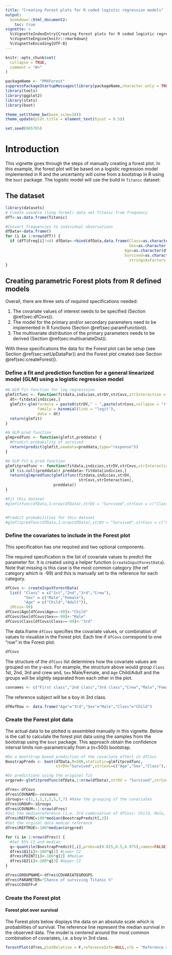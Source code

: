 ```yaml
---
title: "Creating Forest plots for R coded logistic regression models"
output: 
  bookdown::html_document2:
    toc: true
vignette: >
  %\VignetteIndexEntry{Creating Forest plots for R coded logistic regression models}
  %\VignetteEngine{knitr::rmarkdown}
  %\VignetteEncoding{UTF-8}
---
```


```r
knitr::opts_chunk$set(
  collapse = TRUE,
  comment = "#>"
)
```

<!-- output: rmarkdown::html_vignette -->

```r
packageName <- "PMXForest"
suppressPackageStartupMessages(library(packageName,character.only = TRUE))
library(tools)
library(ggplot2)
library(stats)
library(boot)

theme_set(theme_bw(base_size=18))
theme_update(plot.title = element_text(hjust = 0.5))

set.seed(865765)
```

# Introduction


This vignette goes through the steps of manually creating a forest plot.
In this example, the forest plot will be based on a logistic regression model implemented in R and the uncertainty will come from a bootstrap in R using the `boot` package. The logistic model will use the build in `Titanic` dataset:

## The dataset
```r
library(datasets)
# Create useable (long format) data set Titanic from frequency
dfT<-as.data.frame(Titanic)

#Convert frequencies to individual observations
dfData<-data.frame()
for (i in 1:nrow(dfT)) {
  if (dfT$Freq[i]!=0) dfData<-rbind(dfData,data.frame(Class=as.character(dfT$Class[i]),
                                                      Sex=as.character(dfT$Sex[i]),
                                                    Age=as.character(dfT$Age[i]),
                                                    Survived=as.character(dfT$Survived[i]),
                                                      stringsAsFactors = T)[rep(1,dfT$Freq[i]),])
}

```


## Creating parametric Forest plots from R defined models

Overall, there are three sets of required specifications needed:

1. The covariate values of interest needs to be specified (Section \@ref(sec:dfCovs)).
2. The model for the primary and/or secondary parameters need to be implemented in R functions (Section \@ref(sec:paramFunction)).
3. The multivariate distribution of the primary parameters needs to be derived (Section \@ref(sec:multivariateDist)).

With these specifications the data for the Forest plot can be setup (see Section \@ref(sec:setUpDataPar)) and the Forest plot created (see Section \@ref(sec:createForest)).


### Define a fit and prediction function for a general linearized model (GLM) using a logistic regression model {#sec:paramFunction}

```r

#A GLM fit function for log regresssion
glmfitfunc <- function(fitdata,indicies,strDV,strCovs,strInteraction = "") {
  dt<-fitdata[indicies,]
  glmfit<-glm(formula = paste0(strDV," ~ ",paste(strCovs,collapse = "+"),strInteraction),
              family = binomial(link = "logit"), 
              data = dt)
  return(glmfit)
}

#A GLM pred function
glmpredfunc <- function(glmfit,preddata) {
  #Predict probability of survived
  return(predict(glmfit,newdata=preddata,type="response")) 
}

#A GLM fit & pred function
glmfitpredfunc <- function(fitdata,indicies,strDV,strCovs,strInteraction = "",preddata=NULL) {
  if (is.null(preddata)) preddata<-fitdata[indicies,]
  return(glmpredfunc(glmfitfunc(fitdata,indicies,strDV,
                                strCovs,strInteraction),
                     preddata))
}

#Fit this dataset
#glmfitfunc(dfData,1:nrow(dfData),strDV = "Survived",strCovs = c("Class","Age","Sex"),strInteraction = "")


#Predict probabilities for this dataset
#glmfitpredfunc(dfData,1:nrow(dfData),strDV = "Survived",strCovs = c("Class","Age","Sex"),strInteraction = "")

```


### Define the covariates to include in the Forest plot {#sec:dfCovs}

This specification has one required and two optional components.

The required specification is the list of covariate values to predict the parameter for. It is created using a helper function (`createInputForestData`). Note that missing is this case is the most common category (the ref category which is -99) and this is manually set to the reference for each category.
```r
dfCovs <- createInputForestData(
  list( "Class" = c("1st","2nd","3rd","Crew"),
        "Sex" = c("Male","Female"),
        "Age" = c("Child","Adult")),
  iMiss=-99)
dfCovs$Age[dfCovs$Age==-99]<-"Child"
dfCovs$Sex[dfCovs$Sex==-99]<-"Male"
dfCovs$Class[dfCovs$Class==-99]<-"3rd"

```

The data.frame `dfCovs` specifies the covariate values, or combination of values to visualize in the Forest plot. Each line if `dfCovs` correspond to one "row" in the Forest plot.
```r
dfCovs
```

The structure of the `dfCovs` list determines how the covariate values are grouped on the y-axis. For example, the structure above would group `Class` 1st, 2nd, 3rd and crew and, `Sex` Male/Female, and `Age` Child/Adult and the groups will be slightly separated from each other in the plot.

```r
covnames <- c("First class","2nd class","3rd class","Crew","Male","Female","Child","Adult")
```

The reference subject will be a boy in 3rd class.

```r
dfRefRow <- data.frame("Age"="3rd","Sex"="Male","Class"="Child")
```


### Create the Forest plot data {#sec:setUpDataPar}


The actual data to be plotted is assembled manually in this vignette.
Below is the call to calculate the forest plot data using the samples from the bootstrap using the `boot` package. This approach obtain the confidence interval limits non-parametrically from a (n=500) bootstrap. 


```r
#Do a bootstrap based prediction of the covariate effect in dfCovs
BoostrapPreds <- boot(dfData,R=500,statistic=glmfitpredfunc,
                      strDV="Survived",strCovs=c("Age","Sex","Class"),strInteraction="",preddata=dfCovs)

#Do predictions using the original fit
orgpred<-glmfitpredfunc(dfData,1:nrow(dfData),strDV = "Survived",strCovs = c("Class","Age","Sex"),strInteraction = "")

dfres<-dfCovs
dfres$COVNAME<-covnames
iGroups<-c(1,1,1,1,5,5,7,7) #Make the grouping of the covariates
dfres$GROUP<-iGroups
dfres$COVNUM<-1:nrow(dfres)
#Set the medianreference (i.e. 3rd combination of dfCovs: Child, Male, 3rd Class)
dfres$REFFUNC=100*median(BoostrapPreds$t[,3])
#Set the orginal data median reference
dfres$REFTRUE<-100*median(orgpred)

for (i in 1:nrow(dfres)) {
  #Get 95% CI and median
  q<-quantile(BoostrapPreds$t[,i],probs=c(0.025,0.5,0.975),names=FALSE)
  dfres$Q1[i]<-100*q[1] #Lower CI
  dfres$POINT[i]<-100*q[2] #Median 
  dfres$Q2[i]<-100*q[3] #Upper CI
}

dfres$GROUPNAME<-dfres$COVARIATEGROUPS
dfres$PARAMETER="Chance of surviving Titanic %"
dfres$COVEFF=F
```
### Create the Forest plot {#sec:createForest}

#### Forest plot over survival

The Forest plots below displays the data on an absolute scale which is probabilities of survival. The reference line represent the median survival in the observed data. The model is centered around the most common combination of covariates, i.e. a boy in 3rd class.

```r
forestPlot(dfres,plotRelative = F,referenceInfo=NULL,xlb = "Reference subject is a boy in 3rd class",errbartabwidth = c(1,1))

```

